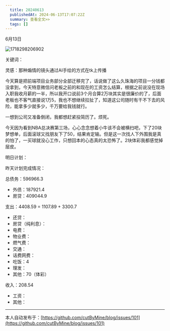 ```yaml
---
  title: 20240613
  publishedAt: 2024-06-13T17:07:22Z
  summary: 查看全文>>
  tags: []
---
```


6月13日 

![1718298206902](https://github.com/cutByMine/blog/assets/164211290/e5ffed91-bb1c-4bb5-8346-8501914c37df)


关键词：

灵感：那种煽情的镜头通过AI手绘的方式在tk上传播

今天算是把前端项目业务部分全部迁移完了，话说做了这么久珠海的项目一分钱都没拿到，今天特意微信问老板之前的和现在的工资怎么结算，根据之前说没在现场入职我收月薪的一半，所以我开口说前3个月合算2万块其实是很廉价的了，后面老板也不客气直接说1万5，我也不想继续拉扯了，知道这公司随时有干不下去的风险，能拿多少就多少，千万要给我钱就行。

一想到公司又准备倒闭，我都想赶紧投简历了。烦死。

今天因为看到NBA总决赛第三场，心心念念想着小牛该不会被横扫吧，下了20块梦想单，后面滚球又找朋友下了50，结果肯定输。但是这一次找人下外围我是真的怕了，一买球就没心工作，只想回本的心态真的太恐怖了。2块体彩我都感觉掉层皮。

明日计划：

昨天计划完成情况：

总债务：596966.3
- 外债：187921.4
- 房贷：409044.9

支出：4408.59 = 1107.89 + 3300.7
- 还贷：
- 房贷（纯利息）：
- 电费：
- 物业费：
- 燃气费：
- 交通：
- 话费网费：
- 吃饭：4
- 理发：
- 其他：70（体彩）

收入：208.54
- 工资：
- 其他：


---
本人自动发布于：[https://github.com/cutByMine/blog/issues/101](https://github.com/cutByMine/blog/issues/101)
